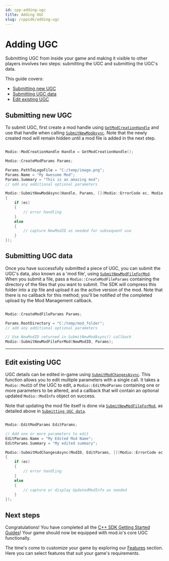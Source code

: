 ```yaml
---
id: cpp-adding-ugc
title: Adding UGC
slug: /cppsdk/adding-ugc
---
```


# Adding UGC

Submitting UGC from inside your game and making it visible to other players involves two steps: submitting the UGC and submitting the UGC's data.

This guide covers:

* [Submitting new UGC](#submitting-new-ugc)
* [Submitting UGC data](#submitting-ugc-data)
* [Edit existing UGC](#edit-existing-ugc)

## Submitting new UGC

To submit UGC, first create a mod handle using [`GetModCreationHandle`](/cppsdk/refdocs#getmodcreationhandle) and use that handle when calling [`SubmitNewModAsync`](/cppsdk/refdocs#submitnewmodasync). Note that the newly created mod will remain hidden until a mod file is added in the next step.

```cpp

Modio::ModCreationHandle Handle = GetModCreationHandle();

Modio::CreateModParams Params;

Params.PathToLogoFile = "C:/temp/image.png";
Params.Name = "My Awesome Mod";
Params.Summary = "This is an amazing mod";
// add any additional optional parameters

Modio::SubmitNewModAsync(Handle, Params, [](Modio::ErrorCode ec, Modio::Optional<Modio::ModID> NewModID)
{
    if (ec)
    {
        // error handling
    }
    else
    {
        // capture NewModID as needed for subsequent use
    }
});

```

## Submitting UGC data

Once you have successfully submitted a piece of UGC, you can submit the UGC's data, also known as a 'mod file', using [`SubmitNewModFileForMod`](/cppsdk/refdocs#submitnewmodfileformod). When you submit a file, pass a `Modio::CreateModFileParams` containing the directory of the files that you want to submit. The SDK will compress this folder into a zip file and upload it as the active version of the mod. Note that there is no callback for this method; you'll be notified of the completed upload by the Mod Management callback.

```cpp

Modio::CreateModFileParams Params;

Params.RootDirectory = "C:/temp/mod_folder";
// add any additional optional parameters

// Use NewModID returned in SubmitNewModAsync() callback
Modio::SubmitNewModFileForMod(NewModID, Params);

```

---

## Edit existing UGC

UGC details can be edited in-game using [`SubmitModChangesAsync`](/cppsdk/refdocs#submitmodchangesasync).  This function allows you to edit multiple parameters with a single call.  It takes a `Modio::ModID` of the UGC to edit, a `Modio::EditModParams` containing one or more parameters to be altered, and a callback that will contain an optional updated `Modio::ModInfo` object on success.

Note that updating the mod file itself is done via [`SubmitNewModFileForMod`](/cppsdk/refdocs#submitnewmodfileformod), as detailed above in [`Submitting UGC data`](#submitting-ugc-data).

```cpp

Modio::EditModParams EditParams;

// Add one or more parameters to edit
EditParams.Name = "My Edited Mod Name";
EditParams.Summary = "My edited summary";

Modio::SubmitModChangesAsync(ModID, EditParams, [](Modio::ErrorCode ec, Modio::Optional<Modio::ModInfo> UpdatedModInfo)
{
    if (ec)
    {
        // error handling
    }
    else
    {
        // capture or display UpdatedModInfo as needed
    }
});

```

## Next steps

Congratulations! You have completed all the [C++ SDK Getting Started Guides](/cppsdk#c-sdk-core-setup-guides)! Your game should now be equipped with mod.io's core UGC functionally.

The time's come to customize your game by exploring our [Features](/features) section. Here you can select features that suit your game's requirements.